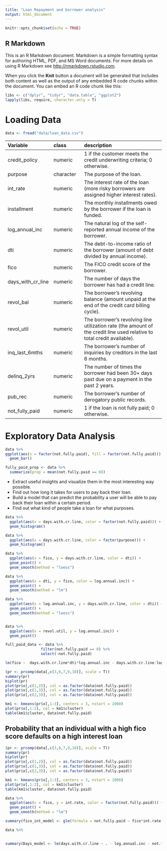 ```yaml
---
title: "Loan Repayment and borrower analysis"
output: html_document
---
```


```r
knitr::opts_chunk$set(echo = TRUE)
```

## R Markdown

This is an R Markdown document. Markdown is a simple formatting syntax for authoring HTML, PDF, and MS Word documents. For more details on using R Markdown see <http://rmarkdown.rstudio.com>.

When you click the **Knit** button a document will be generated that includes both content as well as the output of any embedded R code chunks within the document. You can embed an R code chunk like this:
```r
libs <- c("dplyr", "tidyr", "data.table", "ggplot2")
lapply(libs, require, character.only = T)
```
# Loading Data
```r
data <- fread("data/loan_data.csv") 
```

| Variable  | class     | description                    |
|:----------|:----------|:-------------------------------|
| credit_policy   | numeric | 1 if the customer meets the credit underwriting criteria; 0 otherwise. |
| purpose      | character | The purpose of the loan. |
| int_rate      | numeric   | The interest rate of the loan (more risky borrowers are assigned higher interest rates).  |
| installment  | numeric   | The monthly installments owed by the borrower if the loan is funded. |
| log_annual_inc | numeric   | The natural log of the self-reported annual income of the borrower. |
| dti | numeric   | The debt-to-income ratio of the borrower (amount of debt divided by annual income). |
| fico | numeric   | The FICO credit score of the borrower. |
| days_with_cr_line | numeric   | The number of days the borrower has had a credit line. |
| revol_bal | numeric   | The borrower's revolving balance (amount unpaid at the end of the credit card billing cycle). |
| revol_util | numeric   | The borrower's revolving line utilization rate (the amount of the credit line used relative to total credit available). |
| inq_last_6mths | numeric   | The borrower's number of inquiries by creditors in the last 6 months. |
| delinq_2yrs | numeric   | The number of times the borrower had been 30+ days past due on a payment in the past 2 years. |
| pub_rec | numeric   | The borrower's number of derogatory public records.
| not_fully_paid | numeric   | 1 if the loan is not fully paid; 0 otherwise.

# Exploratory Data Analysis
```r
data %>%
ggplot(aes(x = factor(not.fully.paid), fill = factor(not.fully.paid))) +
  geom_bar()

fully_paid_prop <- data %>%
  summarize(prop = mean(not.fully.paid == 0))
```


- Extract useful insights and visualize them in the most interesting way possible.
- Find out how long it takes for users to pay back their loan.
- Build a model that can predict the probability a user will be able to pay back their loan within a certain period.
- Find out what kind of people take a loan for what purposes.


```r
data %>% 
  ggplot(aes(x = days.with.cr.line, color = factor(not.fully.paid))) +
  geom_histogram()

data %>% 
  ggplot(aes(x = days.with.cr.line, color = factor(purpose))) +
  geom_histogram()

data %>% 
  ggplot(aes(x = fico, y = days.with.cr.line, color = dti)) +
  geom_point() +
  geom_smooth(method = "loess")

data %>% 
  ggplot(aes(x = dti, y = fico, color = log.annual.inc)) +
  geom_point() +
  geom_smooth(method = "lm")

data %>%
  ggplot(aes(x = log.annual.inc, y = days.with.cr.line, color = dti)) +
  geom_point() +
  geom_smooth(method = "loess")


data %>%
  ggplot(aes(x = revol.util, y = log.annual.inc)) +
  geom_point()
```


```r
full_paid_data <- data %>%
                filter(not.fully.paid == 0) %>%
                select(-not.fully.paid)

lm(fico ~  days.with.cr.line*dti*log.annual.inc - days.with.cr.line:log.annual.inc, data = data) %>% summary()
```
```r
(pr <- prcomp(data[,c(3,6,7,9,10)], scale = T))
summary(pr)
biplot(pr)
plot(pr$x[,c(1,2)], col = as.factor(data$not.fully.paid))
plot(pr$x[,c(1,3)], col = as.factor(data$not.fully.paid))
plot(pr$x[,c(2,3)], col = as.factor(data$not.fully.paid))

km1 <- kmeans(pr$x[,1:3], centers = 3, nstart = 1000)
plot(pr$x[,1:2], col = km1$cluster)
table(km1$cluster, data$not.fully.paid)
```

## Probability that an individual with a high fico score defaults on a high interest loan



```r
(pr <- prcomp(data[,c(3,6,7,9,10)], scale = T))
summary(pr)
biplot(pr)
plot(pr$x[,c(1,2)], col = as.factor(data$not.fully.paid))
plot(pr$x[,c(1,3)], col = as.factor(data$not.fully.paid))
plot(pr$x[,c(2,3)], col = as.factor(data$not.fully.paid))

km1 <- kmeans(pr$x[,1:3], centers = 3, nstart = 1000)
plot(pr$x[,1:2], col = km1$cluster)
table(km1$cluster, data$not.fully.paid)
```


```r
data %>%
  ggplot(aes(x = fico, y = int.rate, color = factor(not.fully.paid))) +
  geom_point() +
  geom_smooth(method = "lm")

summary(fico_int_model <- glm(formula = not.fully.paid ~ fico*int.rate, data = data, family = "binomial"))

data %>%
  
```

```r
summary(Days_model <- lm(days.with.cr.line ~ . - log.annual.inc - not.fully.paid + int.rate:fico, data = data))

```
